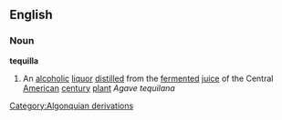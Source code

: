 ==English==
===Noun===
{{wikipedia}}
'''tequilla'''
#An [[alcoholic]] [[liquor]] [[distilled]] from the [[ferment]]ed [[juice]] of the Central [[American]] [[century]] [[plant]] ''Agave tequilana''
[[Category:Algonquian derivations]]